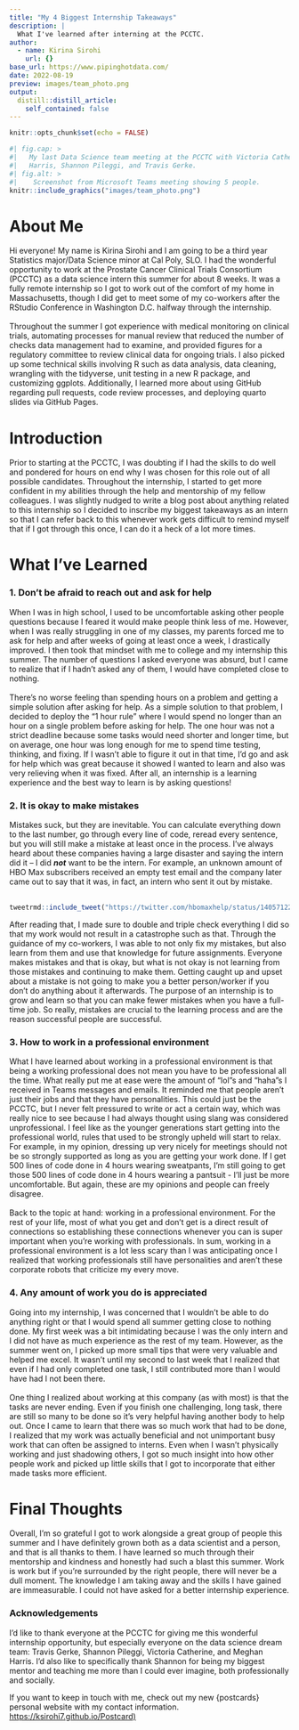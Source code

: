 ```yaml
---
title: "My 4 Biggest Internship Takeaways"
description: |
  What I've learned after interning at the PCCTC.
author:
  - name: Kirina Sirohi
    url: {}
base_url: https://www.pipinghotdata.com/
date: 2022-08-19
preview: images/team_photo.png
output:
  distill::distill_article:
    self_contained: false
---
```


```r
knitr::opts_chunk$set(echo = FALSE)
```

```r
#| fig.cap: > 
#|   My last Data Science team meeting at the PCCTC with Victoria Catherine, Meghan
#|   Harris, Shannon Pileggi, and Travis Gerke.
#| fig.alt: > 
#|    Screenshot from Microsoft Teams meeting showing 5 people.
knitr::include_graphics("images/team_photo.png")
```

# About Me

Hi everyone! My name is Kirina Sirohi and I am going to be a third year Statistics major/Data Science minor at Cal Poly, SLO. I had the wonderful opportunity to work at the Prostate Cancer Clinical Trials Consortium (PCCTC) as a data science intern this summer for about 8 weeks. It was a fully remote internship so I got to work out of the comfort of my home in Massachusetts, though I did get to meet some of my co-workers after the RStudio Conference in Washington D.C. halfway through the internship. <br> <br> Throughout the summer I got experience with medical monitoring on clinical trials, automating processes for manual review that reduced the number of checks data management had to examine, and provided figures for a regulatory committee to review clinical data for ongoing trials. I also picked up some technical skills involving R such as data analysis, data cleaning, wrangling with the tidyverse, unit testing in a new R package, and customizing ggplots. Additionally, I learned more about using GitHub regarding pull requests, code review processes, and deploying quarto slides via GitHub Pages.

# Introduction

Prior to starting at the PCCTC, I was doubting if I had the skills to do well and pondered for hours on end why I was chosen for this role out of all possible candidates. Throughout the internship, I started to get more confident in my abilities through the help and mentorship of my fellow colleagues. I was slightly nudged to write a blog post about anything related to this internship so I decided to inscribe my biggest takeaways as an intern so that I can refer back to this whenever work gets difficult to remind myself that if I got through this once, I can do it a heck of a lot more times.

# What I've Learned

### 1. Don't be afraid to reach out and ask for help

When I was in high school, I used to be uncomfortable asking other people questions because I feared it would make people think less of me. However, when I was really struggling in one of my classes, my parents forced me to ask for help and after weeks of going at least once a week, I drastically improved. I then took that mindset with me to college and my internship this summer. The number of questions I asked everyone was absurd, but I came to realize that if I hadn't asked any of them, I would have completed close to nothing. <br> <br> There's no worse feeling than spending hours on a problem and getting a simple solution after asking for help. As a simple solution to that problem, I decided to deploy the "1 hour rule" where I would spend no longer than an hour on a single problem before asking for help. The one hour was not a strict deadline because some tasks would need shorter and longer time, but on average, one hour was long enough for me to spend time testing, thinking, and fixing. If I wasn't able to figure it out in that time, I'd go and ask for help which was great because it showed I wanted to learn and also was very relieving when it was fixed. After all, an internship is a learning experience and the best way to learn is by asking questions!

### 2. It is okay to make mistakes

Mistakes suck, but they are inevitable. You can calculate everything down to the last number, go through every line of code, reread every sentence, but you will still make a mistake at least once in the process. I've always heard about these companies having a large disaster and saying the intern did it -- I did ***not*** want to be the intern. For example, an unknown amount of HBO Max subscribers received an empty test email and the company later came out to say that it was, in fact, an intern who sent it out by mistake. <br> <br>

```r
tweetrmd::include_tweet("https://twitter.com/hbomaxhelp/status/1405712235108917249?lang=en")
```

After reading that, I made sure to double and triple check everything I did so that my work would not result in a catastrophe such as that. Through the guidance of my co-workers, I was able to not only fix my mistakes, but also learn from them and use that knowledge for future assignments. Everyone makes mistakes and that is okay, but what is not okay is not learning from those mistakes and continuing to make them. Getting caught up and upset about a mistake is not going to make you a better person/worker if you don't do anything about it afterwards. The purpose of an internship is to grow and learn so that you can make fewer mistakes when you have a full-time job. So really, mistakes are crucial to the learning process and are the reason successful people are successful.

### 3. How to work in a professional environment

What I have learned about working in a professional environment is that being a working professional does not mean you have to be professional all the time. What really put me at ease were the amount of "lol"s and "haha"s I received in Teams messages and emails. It reminded me that people aren't just their jobs and that they have personalities. This could just be the PCCTC, but I never felt pressured to write or act a certain way, which was really nice to see because I had always thought using slang was considered unprofessional. I feel like as the younger generations start getting into the professional world, rules that used to be strongly upheld will start to relax. For example, in my opinion, dressing up very nicely for meetings should not be so strongly supported as long as you are getting your work done. If I get 500 lines of code done in 4 hours wearing sweatpants, I'm still going to get those 500 lines of code done in 4 hours wearing a pantsuit - I'll just be more uncomfortable. But again, these are my opinions and people can freely disagree. <br> <br> Back to the topic at hand: working in a professional environment. For the rest of your life, most of what you get and don't get is a direct result of connections so establishing these connections whenever you can is super important when you're working with professionals. In sum, working in a professional environment is a lot less scary than I was anticipating once I realized that working professionals still have personalities and aren't these corporate robots that criticize my every move.

### 4. Any amount of work you do is appreciated

Going into my internship, I was concerned that I wouldn't be able to do anything right or that I would spend all summer getting close to nothing done. My first week was a bit intimidating because I was the only intern and I did not have as much experience as the rest of my team. However, as the summer went on, I picked up more small tips that were very valuable and helped me excel. It wasn't until my second to last week that I realized that even if I had only completed one task, I still contributed more than I would have had I not been there. <br> <br> One thing I realized about working at this company (as with most) is that the tasks are never ending. Even if you finish one challenging, long task, there are still so many to be done so it's very helpful having another body to help out. Once I came to learn that there was so much work that had to be done, I realized that my work was actually beneficial and not unimportant busy work that can often be assigned to interns. Even when I wasn't physically working and just shadowing others, I got so much insight into how other people work and picked up little skills that I got to incorporate that either made tasks more efficient.

# Final Thoughts

Overall, I'm so grateful I got to work alongside a great group of people this summer and I have definitely grown both as a data scientist and a person, and that is all thanks to them. I have learned so much through their mentorship and kindness and honestly had such a blast this summer. Work is work but if you're surrounded by the right people, there will never be a dull moment. The knowledge I am taking away and the skills I have gained are immeasurable. I could not have asked for a better internship experience.

### Acknowledgements

I'd like to thank everyone at the PCCTC for giving me this wonderful internship opportunity, but especially everyone on the data science dream team: Travis Gerke, Shannon Pileggi, Victoria Catherine, and Meghan Harris. I'd also like to specifically thank Shannon for being my biggest mentor and teaching me more than I could ever imagine, both professionally and socially.

If you want to keep in touch with me, check out my new {postcards} personal website
with my contact information. [https://ksirohi7.github.io/Postcard)](https://ksirohi7.github.io/Postcard)